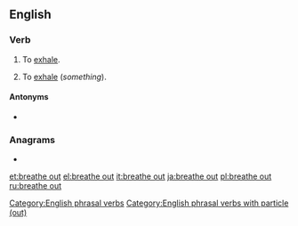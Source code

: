 ==English==

===Verb===
{{en-verb|breathes out|breathing out|breathed out}}

# {{lb|en|intransitive}} To [[exhale]].
# {{lb|en|transitive}} To [[exhale]] (''something'').

====Antonyms====
* {{l|en|breathe in}}

===Anagrams===
* {{l|en|thereabout}}

[[Category:English phrasal verbs]]
[[Category:English phrasal verbs with particle (out)]]

[[et:breathe out]]
[[el:breathe out]]
[[it:breathe out]]
[[ja:breathe out]]
[[pl:breathe out]]
[[ru:breathe out]]